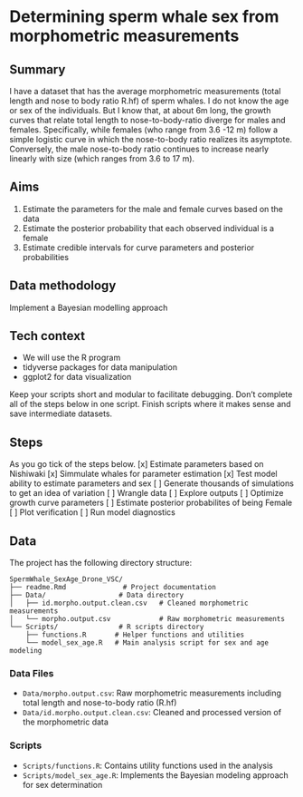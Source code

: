# Determining sperm whale sex from morphometric measurements

## Summary
I have a dataset that has the average morphometric measurements (total length and nose to body ratio R.hf)
of sperm whales. I do not know the age or sex of the individuals. But I know that, at about 6m long, 
the growth curves that relate total length to nose-to-body-ratio diverge for males and females.
Specifically, while females (who range from 3.6 -12 m) follow a simple logistic curve in which the
nose-to-body ratio realizes its asymptote. Conversely, the male nose-to-body ratio continues 
to increase nearly linearly with size (which ranges from 3.6 to 17 m).


## Aims
1. Estimate the parameters for the male and female curves based on the data
2. Estimate the posterior probability that each observed individual is a female
3. Estimate credible intervals for curve parameters and posterior probabilities

## Data methodology
Implement a Bayesian modelling approach

## Tech context
- We will use the R program
- tidyverse packages for data manipulation
- ggplot2 for data visualization

Keep your scripts short and modular to facilitate debugging. Don't complete all of the steps below in one script. Finish scripts where it makes sense and save intermediate datasets. 

## Steps
As you go tick of the steps below. 
[x] Estimate parameters based on Nishiwaki
[x] Simmulate whales for parameter estimation 
[x] Test model ability to estimate parameters and sex
[ ] Generate thousands of simulations to get an idea of variation
[ ] Wrangle data
[ ] Explore outputs
[ ] Optimize growth curve parameters
[ ] Estimate posterior probabilites of being Female
[ ] Plot verification
[ ] Run model diagnostics

## Data 

The project has the following directory structure:

```
SpermWhale_SexAge_Drone_VSC/
├── readme.Rmd              # Project documentation
├── Data/                  # Data directory
│   ├── id.morpho.output.clean.csv   # Cleaned morphometric measurements
│   └── morpho.output.csv            # Raw morphometric measurements
└── Scripts/               # R scripts directory
    ├── functions.R       # Helper functions and utilities
    └── model_sex_age.R   # Main analysis script for sex and age modeling
```

### Data Files
- `Data/morpho.output.csv`: Raw morphometric measurements including total length and nose-to-body ratio (R.hf)
- `Data/id.morpho.output.clean.csv`: Cleaned and processed version of the morphometric data

### Scripts
- `Scripts/functions.R`: Contains utility functions used in the analysis
- `Scripts/model_sex_age.R`: Implements the Bayesian modeling approach for sex determination

